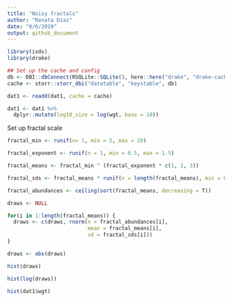```yaml
---
title: "Noisy fractals"
author: "Renata Diaz"
date: "8/6/2019"
output: github_document
---
```


```r

library(isds)
library(drake)

## Set up the cache and config
db <- DBI::dbConnect(RSQLite::SQLite(), here::here("drake", "drake-cache.sqlite"))
cache <- storr::storr_dbi("datatable", "keystable", db)

dat1 <- readd(dat1, cache = cache)

dat1 <- dat1 %>%
  dplyr::mutate(log10_size = log(wgt, base = 10))
```

Set up fractal scale

```r

fractal_min <- runif(n= 1, min = 5, max = 20)

fractal_exponent <- runif(n = 1, min = 0.5, max = 1.5)

fractal_means <- fractal_min ^ (fractal_exponent * c(1, 2, 3))

fractal_sds <- fractal_means * runif(n = length(fractal_means), min = 0.05, max = 0.5)

fractal_abundances <- ceiling(sort(fractal_means, decreasing = T))

draws <- NULL 

for(i in 1:length(fractal_means)) {
  draws <- c(draws, rnorm(n = fractal_abundances[i],
                          mean = fractal_means[i],
                          sd = fractal_sds[i]))
}

draws <- abs(draws)

hist(draws)

hist(log(draws))

hist(dat1$wgt)

```
